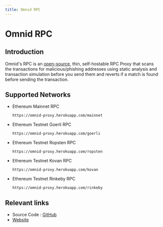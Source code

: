 ```yaml
---
title: Omnid RPC
---
```



# Omnid RPC

## Introduction
Omnid's RPC is an [open-source](https://github.com/anudit/omnid-proxy-rpc), thin, self-hostable RPC Proxy that scans the transactions for malicious/phishing addresses using static analysis and transaction simulation before you send them and reverts if a match is found before sending the transaction.

## Supported Networks

- Ethereum Mainnet RPC
    <CodeBox>
    ```
    https://omnid-proxy.herokuapp.com/mainnet
    ```
    </CodeBox>
- Ethereum Testnet Goerli RPC
    <CodeBox>
    ```
    https://omnid-proxy.herokuapp.com/goerli
    ```
    </CodeBox>
- Ethereum Testnet Ropsten RPC
    <CodeBox>
    ```
    https://omnid-proxy.herokuapp.com/ropsten
    ```
    </CodeBox>
- Ethereum Testnet Kovan RPC
    <CodeBox>
    ```
    https://omnid-proxy.herokuapp.com/kovan
    ```
    </CodeBox>
- Ethereum Testnet Rinkeby RPC
    <CodeBox>
    ```
    https://omnid-proxy.herokuapp.com/rinkeby
    ```
    </CodeBox>


## Relevant links
 - Source Code : [GitHub](https://github.com/anudit/omnid-proxy-rpc)
 - [Website](https://omnid-proxy.herokuapp.com)
